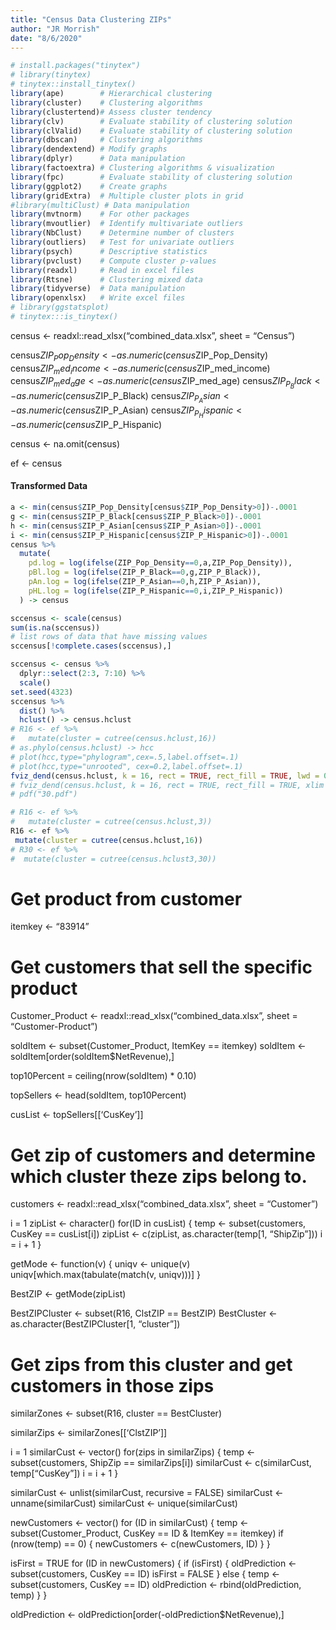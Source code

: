 ```yaml
---
title: "Census Data Clustering ZIPs"
author: "JR Morrish"
date: "8/6/2020"
---
```


```r
# install.packages("tinytex")
# library(tinytex)
# tinytex::install_tinytex()
library(ape)        # Hierarchical clustering
library(cluster)    # Clustering algorithms
library(clustertend)# Assess cluster tendency
library(clv)        # Evaluate stability of clustering solution
library(clValid)    # Evaluate stability of clustering solution
library(dbscan)     # Clustering algorithms
library(dendextend) # Modify graphs
library(dplyr)      # Data manipulation
library(factoextra) # Clustering algorithms & visualization
library(fpc)        # Evaluate stability of clustering solution
library(ggplot2)    # Create graphs
library(gridExtra)  # Multiple cluster plots in grid
#library(multiClust) # Data manipulation
library(mvtnorm)    # For other packages
library(mvoutlier)  # Identify multivariate outliers
library(NbClust)    # Determine number of clusters
library(outliers)   # Test for univariate outliers
library(psych)      # Descriptive statistics
library(pvclust)    # Compute cluster p-values
library(readxl)     # Read in excel files
library(Rtsne)      # Clustering mixed data
library(tidyverse)  # Data manipulation
library(openxlsx)   # Write excel files
# library(ggstatsplot)
# tinytex:::is_tinytex()
```

census <- readxl::read_xlsx("combined_data.xlsx", sheet = "Census")

census$ZIP_Pop_Density <- as.numeric(census$ZIP_Pop_Density)
census$ZIP_med_income <- as.numeric(census$ZIP_med_income)
census$ZIP_med_age <- as.numeric(census$ZIP_med_age)
census$ZIP_P_Black <- as.numeric(census$ZIP_P_Black)
census$ZIP_P_Asian <- as.numeric(census$ZIP_P_Asian)
census$ZIP_P_Hispanic <- as.numeric(census$ZIP_P_Hispanic)

census <- na.omit(census)

ef <- census

#### Transformed Data
```r
a <- min(census$ZIP_Pop_Density[census$ZIP_Pop_Density>0])-.0001
g <- min(census$ZIP_P_Black[census$ZIP_P_Black>0])-.0001
h <- min(census$ZIP_P_Asian[census$ZIP_P_Asian>0])-.0001
i <- min(census$ZIP_P_Hispanic[census$ZIP_P_Hispanic>0])-.0001
census %>%
  mutate( 
    pd.log = log(ifelse(ZIP_Pop_Density==0,a,ZIP_Pop_Density)),
    pBl.log = log(ifelse(ZIP_P_Black==0,g,ZIP_P_Black)),
    pAn.log = log(ifelse(ZIP_P_Asian==0,h,ZIP_P_Asian)),
    pHL.log = log(ifelse(ZIP_P_Hispanic==0,i,ZIP_P_Hispanic))
  ) -> census
```

```r
sccensus <- scale(census)
sum(is.na(sccensus))
# list rows of data that have missing values
sccensus[!complete.cases(sccensus),]
```

```r
sccensus <- census %>% 
  dplyr::select(2:3, 7:10) %>% 
  scale()
set.seed(4323)
sccensus %>%
  dist() %>%
  hclust() -> census.hclust
# R16 <- ef %>%
#   mutate(cluster = cutree(census.hclust,16))
# as.phylo(census.hclust) -> hcc
# plot(hcc,type="phylogram",cex=.5,label.offset=.1)
# plot(hcc,type="unrooted", cex=0.2,label.offset=.1)
fviz_dend(census.hclust, k = 16, rect = TRUE, rect_fill = TRUE, lwd = 0.5, cex = 0.5) # pop_dens, med_age, %s, med_inc
# fviz_dend(census.hclust, k = 16, rect = TRUE, rect_fill = TRUE, xlim = c(0,100), ylim = c(0,8))
# pdf("30.pdf")
``` 

```r
# R16 <- ef %>%
#   mutate(cluster = cutree(census.hclust,3))
R16 <- ef %>%
 mutate(cluster = cutree(census.hclust,16))
# R30 <- ef %>%
#  mutate(cluster = cutree(census.hclust3,30))
```

# Get product from customer
itemkey <- "83914"

# Get customers that sell the specific product
Customer_Product <- readxl::read_xlsx("combined_data.xlsx", sheet = "Customer-Product")

soldItem <- subset(Customer_Product, ItemKey == itemkey)
soldItem <- soldItem[order(soldItem$NetRevenue),]

top10Percent = ceiling(nrow(soldItem) * 0.10)

topSellers <- head(soldItem, top10Percent)

cusList <- topSellers[['CusKey']]

# Get zip of customers and determine which cluster theze zips belong to.
customers <- readxl::read_xlsx("combined_data.xlsx", sheet = "Customer")

i = 1
zipList <- character()
for(ID in cusList) {
  temp <- subset(customers, CusKey == cusList[i])
  zipList <- c(zipList, as.character(temp[1, "ShipZip"]))
  i = i + 1
}

getMode <- function(v) {
  uniqv <- unique(v)
  uniqv[which.max(tabulate(match(v, uniqv)))]
}

BestZIP <- getMode(zipList)

BestZIPCluster <- subset(R16, ClstZIP == BestZIP)
BestCluster <- as.character(BestZIPCluster[1, "cluster"])

# Get zips from this cluster and get customers in those zips
similarZones <- subset(R16, cluster == BestCluster)

similarZips <- similarZones[['ClstZIP']]

i = 1
similarCust <- vector()
for(zips in similarZips) {
  temp <- subset(customers, ShipZip == similarZips[i])
  similarCust <- c(similarCust, temp["CusKey"])
  i = i + 1
}

similarCust <- unlist(similarCust, recursive = FALSE)
similarCust <- unname(similarCust)
similarCust <- unique(similarCust)

newCustomers <- vector()
for (ID in similarCust) {
  temp <- subset(Customer_Product, CusKey == ID & ItemKey == itemkey)
  if (nrow(temp) == 0) {
    newCustomers <- c(newCustomers, ID)
  }
}

isFirst = TRUE
for (ID in newCustomers) {
  if (isFirst) {
    oldPrediction  <- subset(customers, CusKey == ID)
    isFirst = FALSE
  }
  else {
    temp <- subset(customers, CusKey == ID)
    oldPrediction <- rbind(oldPrediction, temp)
  }
}

oldPrediction <- oldPrediction[order(-oldPrediction$NetRevenue),]
